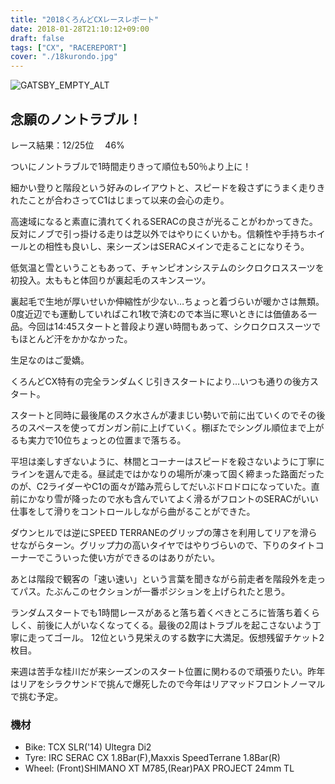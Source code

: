 ---
title: "2018くろんどCXレースレポート"
date: 2018-01-28T21:10:12+09:00
draft: false
tags: ["CX", "RACEREPORT"]
cover: "./18kurondo.jpg"
---

![GATSBY_EMPTY_ALT](./18kurondo.jpg)

## 念願のノントラブル！

レース結果：12/25位　 46%

ついにノントラブルで1時間走りきって順位も50％より上に！

細かい登りと階段という好みのレイアウトと、スピードを殺さずにうまく走りきれたことが合わさってC1はじまって以来の会心の走り。

高速域になると素直に潰れてくれるSERACの良さが光ることがわかってきた。反対にノブで引っ掛ける走りは芝以外ではやりにくいかも。信頼性や手持ちホイールとの相性も良いし、来シーズンはSERACメインで走ることになりそう。

低気温と雪ということもあって、チャンピオンシステムのシクロクロススーツを初投入。太ももと体回りが裏起毛のスキンスーツ。

裏起毛で生地が厚いせいか伸縮性が少ない…ちょっと着づらいが暖かさは無類。0度近辺でも運動していればこれ1枚で済むので本当に寒いときには価値ある一品。今回は14:45スタートと普段より遅い時間もあって、シクロクロススーツでもほとんど汗をかかなかった。

生足なのはご愛嬌。

くろんどCX特有の完全ランダムくじ引きスタートにより…いつも通りの後方スタート。

スタートと同時に最後尾のスク水さんが凄まじい勢いで前に出ていくのでその後ろのスペースを使ってガンガン前に上げていく。棚ぼたでシングル順位まで上がるも実力で10位ちょっとの位置まで落ちる。

平坦は楽しすぎないように、林間とコーナーはスピードを殺さないように丁寧にラインを選んで走る。昼試走ではかなりの場所が凍って固く締まった路面だったのが、C2ライダーやC1の面々が踏み荒らしてだいぶドロドロになっていた。直前にかなり雪が降ったので水も含んでいてよく滑るがフロントのSERACがいい仕事をして滑りをコントロールしながら曲がることができた。

ダウンヒルでは逆にSPEED TERRANEのグリップの薄さを利用してリアを滑らせながらターン。グリップ力の高いタイヤではやりづらいので、下りのタイトコーナーでこういった使い方ができるのはありがたい。

あとは階段で観客の「速い速い」という言葉を聞きながら前走者を階段外を走ってパス。たぶんこのセクションが一番ポジションを上げられたと思う。

ランダムスタートでも1時間レースがあると落ち着くべきところに皆落ち着くらしく、前後に人がいなくなってくる。最後の2周はトラブルを起こさないよう丁寧に走ってゴール。
12位という見栄えのする数字に大満足。仮想残留チケット2枚目。

来週は苦手な桂川だが来シーズンのスタート位置に関わるので頑張りたい。昨年はリアをシラクサンドで挑んで爆死したので今年はリアマッドフロントノーマルで挑む予定。

### 機材

- Bike: TCX SLR('14) Ultegra Di2
- Tyre: IRC SERAC CX 1.8Bar(F),Maxxis SpeedTerrane 1.8Bar(R)
- Wheel: (Front)SHIMANO XT M785,(Rear)PAX PROJECT 24mm TL

<LinkBox isAmazonLink url="https://www.amazon.co.jp/dp/B00DKUM0AA/" />
